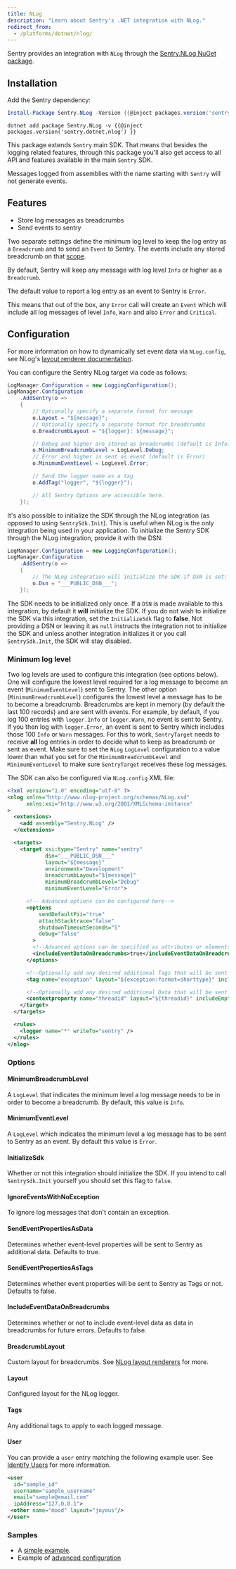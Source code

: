 ```yaml
---
title: NLog
description: "Learn about Sentry's .NET integration with NLog."
redirect_from:
  - /platforms/dotnet/nlog/
---
```


Sentry provides an integration with `NLog` through the [Sentry.NLog NuGet package](https://www.nuget.org/packages/Sentry.NLog).

## Installation

Add the Sentry dependency:

```powershell {tabTitle:Package Manager}
Install-Package Sentry.NLog -Version {{@inject packages.version('sentry.dotnet.nlog') }}
```

```shell {tabTitle:.NET Core CLI}
dotnet add package Sentry.NLog -v {{@inject packages.version('sentry.dotnet.nlog') }}
```

This package extends `Sentry` main SDK. That means that besides the logging related features, through this package you'll also get access to all API and features available in the main `Sentry` SDK.

<Alert level="warning" title="Note">

Messages logged from assemblies with the name starting with `Sentry` will not generate events.

</Alert>

## Features

- Store log messages as breadcrumbs
- Send events to sentry

Two separate settings define the minimum log level to keep the log entry as a `Breadcrumb` and to send an `Event` to Sentry. The events include any stored breadcrumb on that [scope](enriching-events/scopes/).

By default, Sentry will keep any message with log level `Info` or higher as a `Breadcrumb`.

The default value to report a log entry as an event to Sentry is `Error`.

This means that out of the box, any `Error` call will create an `Event` which will include all log messages of level `Info`, `Warn` and also `Error` and `Critical`.

## Configuration

<Alert level="" title="NLog Layouts">

For more information on how to dynamically set event data via `NLog.config`, see NLog's [layout renderer documentation](https://nlog-project.org/config/?tab=layout-renderers).

</Alert>

You can configure the Sentry NLog target via code as follows:

```csharp
LogManager.Configuration = new LoggingConfiguration();
LogManager.Configuration
    .AddSentry(o =>
    {
        // Optionally specify a separate format for message
        o.Layout = "${message}";
        // Optionally specify a separate format for breadcrumbs
        o.BreadcrumbLayout = "${logger}: ${message}";

        // Debug and higher are stored as breadcrumbs (default is Info)
        o.MinimumBreadcrumbLevel = LogLevel.Debug;
        // Error and higher is sent as event (default is Error)
        o.MinimumEventLevel = LogLevel.Error;

        // Send the logger name as a tag
        o.AddTag("logger", "${logger}");

        // All Sentry Options are accessible here.
    });
```

It's also possible to initialize the SDK through the NLog integration (as opposed to using `SentrySdk.Init`).
This is useful when NLog is the only integration being used in your application. To initialize the Sentry SDK through the NLog integration, provide it with the DSN:

```csharp
LogManager.Configuration = new LoggingConfiguration();
LogManager.Configuration
    .AddSentry(o =>
    {
        // The NLog integration will initialize the SDK if DSN is set:
        o.Dsn = "___PUBLIC_DSN___";
    });
```

<Alert level="warning" title="Note">

The SDK needs to be initialized only once. If a `DSN` is made available to this integration, by default it **will** initialize the SDK. If you do not wish to initialize the SDK via this integration, set the `InitializeSdk` flag to **false**. Not providing a DSN or leaving it as `null` instructs the integration not to initialize the SDK and unless another integration initializes it or you call `SentrySdk.Init`, the SDK will stay disabled.

</Alert>

### Minimum log level

Two log levels are used to configure this integration (see options below). One will configure the lowest level required for a log message to become an event (`MinimumEventLevel`) sent to Sentry. The other option (`MinimumBreadcrumbLevel`) configures the lowest level a message has to be to become a breadcrumb. Breadcrumbs are kept in memory (by default the last 100 records) and are sent with events. For example, by default, if you log 100 entries with `logger.Info` or `logger.Warn`, no event is sent to Sentry. If you then log with `logger.Error`, an event is sent to Sentry which includes those 100 `Info` or `Warn` messages. For this to work, `SentryTarget` needs to receive **all** log entries in order to decide what to keep as breadcrumb or sent as event. Make sure to set the `NLog` `LogLevel` configuration to a value lower than what you set for the `MinimumBreadcrumbLevel` and `MinimumEventLevel` to make sure `SentryTarget` receives these log messages.

The SDK can also be configured via `NLog.config` XML file:

```xml {tabTitle:NLog.config}
<?xml version="1.0" encoding="utf-8" ?>
<nlog xmlns="http://www.nlog-project.org/schemas/NLog.xsd"
      xmlns:xsi="http://www.w3.org/2001/XMLSchema-instance"
>
  <extensions>
    <add assembly="Sentry.NLog" />
  </extensions>

  <targets>
    <target xsi:type="Sentry" name="sentry"
            dsn="___PUBLIC_DSN___"
            layout="${message}"
            environment="Development"
            breadcrumbLayout="${message}"
            minimumBreadcrumbLevel="Debug"
            minimumEventLevel="Error">

      <!-- Advanced options can be configured here-->
      <options
          sendDefaultPii="true"
          attachStacktrace="false"
          shutdownTimeoutSeconds="5"
          debug="false"
        >
        <!--Advanced options can be specified as attributes or elements-->
        <includeEventDataOnBreadcrumbs>true</includeEventDataOnBreadcrumbs>
      </options>

      <!--Optionally add any desired additional Tags that will be sent with every message -->
      <tag name="exception" layout="${exception:format=shorttype}" includeEmptyValue="false" />

      <!--Optionally add any desired additional Data that will be sent with every message -->
      <contextproperty name="threadid" layout="${threadid}" includeEmptyValue="true" />
    </target>
  </targets>

  <rules>
    <logger name="*" writeTo="sentry" />
  </rules>
</nlog>
```

### Options

#### MinimumBreadcrumbLevel

A `LogLevel` that indicates the minimum level a log message needs to be in order to become a breadcrumb. By default, this value is `Info`.

#### MinimumEventLevel

A `LogLevel` which indicates the minimum level a log message has to be sent to Sentry as an event. By default this value is `Error`.

#### InitializeSdk

Whether or not this integration should initialize the SDK. If you intend to call `SentrySdk.Init` yourself you should set this flag to `false`.

#### IgnoreEventsWithNoException

To ignore log messages that don't contain an exception.

#### SendEventPropertiesAsData

Determines whether event-level properties will be sent to Sentry as additional data. Defaults to true.

#### SendEventPropertiesAsTags

Determines whether event properties will be sent to Sentry as Tags or not. Defaults to false.

#### IncludeEventDataOnBreadcrumbs

Determines whether or not to include event-level data as data in breadcrumbs for future errors. Defaults to false.

#### BreadcrumbLayout

Custom layout for breadcrumbs. See [NLog layout renderers](https://nlog-project.org/config/?tab=layout-renderers) for more.

#### Layout

Configured layout for the NLog logger.

#### Tags

Any additional tags to apply to each logged message.

#### User

You can provide a `user` entry matching the following example user. See [Identify Users](enriching-events/identify-user/) for more information.

```xml
<user
  id="sample_id"
  username="sample_username"
  email="sample@email.com"
  ipAddress="127.0.0.1">
 <other name="mood" layout="joyous"/>
</user>
```

### Samples

- A [simple example](https://github.com/getsentry/sentry-dotnet/tree/main/samples/Sentry.Samples.NLog).
- Example of [advanced configuration](configuration/advanced-configuration-example)
